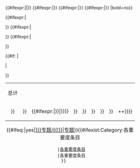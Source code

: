 <table class="{{{format|wikitable}}}" style="table-layout:fixed;text-align:center;margin:1em auto;">
<tr>{{Importance|极高|category={{{topic|}}}条目|bold=no}}<!--
-->{{Importance|高|category={{{topic|}}}条目|bold=no}}<!--
-->{{#ifexpr:{{cat in use|中重要度{{{topic|}}}條目}}|{{Importance|中|category={{{topic|}}}條目|bold=no}}|{{Importance|中|category={{{topic|}}}条目|bold=no}}}}<!--
-->{{Importance|低|category={{{topic|}}}条目|bold=no}}<!--
-->{{#ifexpr:{{cat in use|极低重要度{{{topic|}}}条目}}|{{Importance|极低|category={{{topic|}}}条目|bold=no}}}}<!--
-->{{#ifexpr:{{cat in use|无重要度{{{topic|}}}条目}}|{{Importance|无|category={{{topic|}}}条目|bold=no}}}}<!--
-->{{#ifexpr:{{cat in use|不适用重要度{{{topic|}}}条目}}|{{Importance|不适用|category={{{topic|}}}条目|bold=no}}}}<!--
-->{{Importance|未知|category={{#if:{{{topic|}}}|{{{topic|}}}条目}}|bold=no}}<!--
--><td>总计</td></tr><!--
--><tr><td>{{formatnum:{{#expr:{{PAGESINCATEGORY:极高重要度{{{topic|}}}条目|pages|R}}}}}}</td><!--
--><td>{{formatnum:{{#expr:{{PAGESINCATEGORY:高重要度{{{topic|}}}条目|pages|R}}}}}}</td><!--
--><td>{{#ifexpr:{{cat in use|中重要度{{{topic|}}}條目}}|{{formatnum:{{#expr:{{PAGESINCATEGORY:中重要度{{{topic|}}}條目|pages|R}}}}}}|{{formatnum:{{#expr:{{PAGESINCATEGORY:中重要度{{{topic|}}}条目|pages|R}}}}}}}}</td><!--
--><td>{{formatnum:{{#expr:{{PAGESINCATEGORY:低重要度{{{topic|}}}条目|pages|R}}}}}}</td><!--
-->{{#ifexpr:{{cat in use|极低重要度{{{topic|}}}条目}}|<td>{{formatnum:{{#expr:{{PAGESINCATEGORY:极低重要度{{{topic|}}}条目|pages|R}}}}}}</td>}}<!--
-->{{#ifexpr:{{cat in use|无重要度{{{topic|}}}条目}}|<td>{{formatnum:{{#expr:{{PAGESINCATEGORY:无重要度{{{topic|}}}条目|pages|R}}}}}}</td>}}<!--
-->{{#ifexpr:{{cat in use|不适用重要度{{{topic|}}}条目}}|<td>{{formatnum:{{#expr:{{PAGESINCATEGORY:不适用重要度{{{topic|}}}条目|pages|R}}}}}}</td>}}<!--
--><td>{{formatnum:{{#expr:{{PAGESINCATEGORY:未知重要度{{{topic|}}}条目|pages|R}}}}}}</td><!--
--><td>{{formatnum:{{#expr:0+{{PAGESINCATEGORY:未知重要度{{{topic|}}}条目|pages|R}}+{{PAGESINCAT:不适用重要度{{{topic|}}}条目|pages|R}}+{{PAGESINCAT:无重要度{{{topic|}}}条目|pages|R}}+{{PAGESINCAT:极低重要度{{{topic|}}}条目|pages|R}}+{{PAGESINCAT:低重要度{{{topic|}}}条目|pages|R}}+{{#ifexpr:{{cat in use|中重要度{{{topic|}}}條目}}|{{PAGESINCAT:中重要度{{{topic|}}}條目|pages|R}}|{{PAGESINCATEGORY:中重要度{{{topic|}}}条目|pages|R}}}}+{{PAGESINCAT:高重要度{{{topic|}}}条目|pages|R}}+{{PAGESINCAT:极高重要度{{{topic|}}}条目|pages|R}}}}}}</td>
</tr><!--
-->{{#if:{{{project|}}}
|<caption align=bottom>{{#ifeq:{{{task_force|}}}|yes|[[Wikipedia:{{{parent|}}}专题/{{{tf_link|}}}{{!}}{{{topic|}}}{{{tf_name|工作組}}}]]|[[WikiProject:{{{project}}}|{{{project}}}专题]]}}{{#ifexist:Category:各重要度{{{topic}}}条目
  |[[:Category:各重要度{{{topic}}}条目|各重要度条目]]
  |各重要度条目
 }}&nbsp;&nbsp;&nbsp;&nbsp;&nbsp;<small>{{Purge|-{zh-cn:刷新; zh-tw:重新整理;}-}}</small></caption>
|<caption align=bottom><small>{{Purge|-{zh-cn:刷新; zh-tw:重新整理;}-}}</small></caption>
}}</table><noinclude>
{{documentation}}
</noinclude>